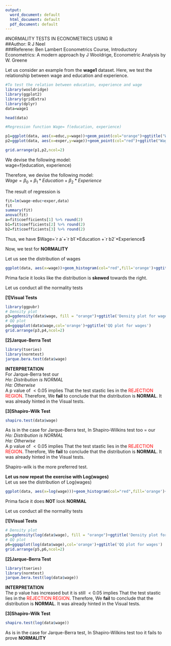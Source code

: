 ```yaml
---
output:
  word_document: default
  html_document: default
  pdf_document: default
---
```


#NORMALITY TESTS IN ECONOMETRICS USING R  
##Author: R J Neel  
###Referene: Ben Lambert Econometrics Course, Introductory Econometrics: A modern approach by J Wooldrige, Econometric Analysis by W. Greene
    
Let us consider an example from the **wage1** dataset. Here, we test the relationship between wage and education and experience.
```r
#To test the relation between education, experience and wage
library(wooldridge)
library(ggplot2)
library(gridExtra)
library(dplyr)
data=wage1

head(data)

#Regression function Wage= f(education, experience)

p1=ggplot(data, aes(x=educ,y=wage))+geom_point(col="orange")+ggtitle("Wage vs Education")+xlab("Education")+ylab("Wage")+geom_smooth(method='lm',se=0)
p2=ggplot(data, aes(x=exper,y=wage))+geom_point(col="red")+ggtitle("Wage vs Experience")+xlab("Experience")+ylab("Wage")+geom_smooth(method='lm',se = 0)

grid.arrange(p1,p2,ncol=2)

```
  
We devise the following model:  
wage=f(education, experience)

Therefore, we devise the following model:  
$Wage=\beta_0 + \beta_1*Education +\beta_2*Experience$
  
The result of regression is   
```r
fit=lm(wage~educ+exper,data)
fit
summary(fit)
anova(fit)
a=fit$coefficients[1] %>% round(2)
b1=fit$coefficients[2] %>% round(2)
b2=fit$coefficients[3] %>% round(2)
```
  
Thus, we have $Wage=`r a`+`r b1`*Education +`r b2`*Experience$
  
  
Now, we test for **NORMALITY**  

Let us see the distribution of wages  
```r
ggplot(data, aes(x=wage))+geom_histogram(col="red",fill='orange')+ggtitle("Distribution of Wage")+xlab("Wage")+ylab("Frequency")
```
  
Prima facie it looks like the distribution is **skewed** towards the right.
  
Let us conduct all the normality tests  
  
**[1]Visual Tests**  
```r
library(ggpubr)
# Density plot
p3=ggdensity(data$wage, fill = "orange")+ggtitle('Density plot for wages')
# QQ plot
p4=ggqqplot(data$wage,col='orange')+ggtitle('QQ plot for wages') 
grid.arrange(p3,p4,ncol=2)
```  
    
**[2]Jarque-Berra Test**  
```r
library(tseries)
library(normtest)
jarque.bera.test(data$wage)
```  
  
**INTERPRETATION**  
For Jarque-Berra test our     
*Ho: Distribution is NORMAL*  
*Ha: Otherwise*  
A p value of $<0.05$ implies That the test stastic lies in the <span style="color: red;">REJECTION REGION</span>. Therefore, We **fail** to conclude that the distribution is **NORMAL**. It was already hinted in the Visual tests.  
    
**[3]Shapiro-Wilk Test**  
```r
shapiro.test(data$wage)
```  
  
As is in the case for Jarque-Berra test, In Shapiro-Wilkins test too = our       
*Ho: Distribution is NORMAL*  
*Ha: Otherwise*  
A p value of $<0.05$ implies That the test stastic lies in the <span style="color: red;">REJECTION REGION</span>. Therefore, We **fail** to conclude that the distribution is **NORMAL**. It was already hinted in the Visual tests.  

Shapiro-wilk is the more preferred test.  
    
**Let us now repeat the exercise with Log(wages)**    
Let us see the distribution of Log(wages)  
```r
ggplot(data, aes(x=log(wage)))+geom_histogram(col="red",fill='orange')+ggtitle("Distribution of Ln(Wage)")+xlab("Ln(wage)")+ylab("Frequency")
```
  
Prima facie it does **NOT** look **NORMAL**
  
Let us conduct all the normality tests  
  
**[1]Visual Tests**  
```r
# Density plot
p5=ggdensity(log(data$wage), fill = "orange")+ggtitle('Density plot for wages')
# QQ plot
p6=ggqqplot(log(data$wage),col='orange')+ggtitle('QQ plot for wages') 
grid.arrange(p5,p6,ncol=2)
```  
    
**[2]Jarque-Berra Test**  
```r
library(tseries)
library(normtest)
jarque.bera.test(log(data$wage))
```  
  
**INTERPRETATION**  
The p value has increased but it is still $<0.05$ implies That the test stastic lies in the <span style="color: red;">REJECTION REGION</span>. Therefore, We **fail** to conclude that the distribution is **NORMAL**. It was already hinted in the Visual tests.  
    
**[3]Shapiro-Wilk Test**  
```r
shapiro.test(log(data$wage))
```  
  
As is in the case for Jarque-Berra test, In Shapiro-Wilkins test too it fails to prove **NORMALITY**




